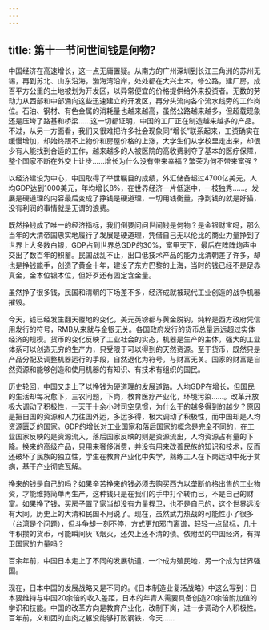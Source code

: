 ```yaml
---
---
---
```

title: 第十一节问世间钱是何物?
---


中国经济在高速增长，这一点无庸置疑。从南方的广州深圳到长江三角洲的苏州无锡，再到苏北、山东沿海，渤海湾沿岸，处处都在大兴土木，修公路，建厂房，成百平方公里的土地被划为开发区，以异常便宜的价格提供给外来投资者。无数的劳动力从西部和中部涌向这些迅速建立的开发区，再分头流向各个流水线旁的工作岗位。石油、钢材、有色金属的消耗量也越来越高，虽然公路越来越多，但超载现象还是压垮了路基和桥梁......这一切都证明，中国的工厂正在制造越来越多的产品。不过，从另一方面看，我们又很难把许多社会现象同“增长”联系起来，工资确实在缓慢增加，却始终跟不上物价和房屋价格的上涨，大学生们从学校里走出来，却很少有人能找到合适的工作，越来越多的人被医院的高收费剥夺了基本的医疗保障，整个国家不断在外交上让步......增长为什么没有带来幸福？繁荣为何不带来富强？

以经济建设为中心，中国取得了举世瞩目的成绩，外汇储备超过4700亿美元，人均GDP达到1000美元，年均增长8%，在世界经济一片低迷中，一枝独秀……。发展是硬道理的内容最后变成了挣钱是硬道理，一切用钱衡量，挣到钱的就是好猫，没有利润的事情就是无谓的浪费。

既然挣钱成了唯一的经济指标，我们倒要问问世间钱是何物？是金银财宝吗，那么当年的大清帝国忠实地履行了发展是硬道理，凭借自己无以伦比的商业力量挣到了世界上大多数白银，GDP占到世界总GDP的30%，富甲天下，最后在阵阵炮声中交出了数百年的积蓄。民国战乱不止，出口低技术产品的能力比清朝差了许多，却也是挣钱能手，创造了黄金十年，建设了东方巴黎的上海，当时的钱已经不是足赤真金，金本位银本位，但好歹还有固定含金量。

虽然挣了很多钱，民国和清朝的下场差不多，经济成就被现代工业创造的战争机器摧毁。

今天，钱已经发生翻天覆地的变化，美元英镑都与黄金脱钩，纯粹是西方政府凭信用发行的符号，RMB从来就与金银无关。各国政府发行的货币总量远远超过实体经济的规模。货币的变化反映了工业社会的实态，机器是生产的主体，强大的工业体系可以创造无穷的生产力，只受限于可以得到的天然资源。至于货币，既然只是产品分配及调整机器运行的手段，自然退化为符号，与财富无关。国家的财富是自然资源和能够创造和使用机器的有知识、有技术有组织的国民。

历史轮回，中国又走上了以挣钱为硬道理的发展道路。人均GDP在增长，但国民的生活却每况愈下，三农问题，下岗，教育医疗产业化，环境污染……。改革开放极大调动了积极性，一天干十余小时司空见惯，为什么干的越多得到的越少？原因是把自国的资源和人力往国外运，多运多得，极大调动了积极性，而中国却是人均资源匮乏的国家。GDP的增长对工业国家和落后国家的概念是完全不同的，在工业国家反映的是资源流入，落后国家反映的则是资源流出，人均资源占有量的下降。换来的高级产品，只用来奢侈消费，并没有用来改善民族的知识和技术，反而还破坏了民族的独立性，学生在教育产业化中失学，熟练工人在下岗运动中死于贫病，基干产业彻底瓦解。

挣来的钱是自己的吗？如果辛苦挣来的钱必须去购买西方以垄断价格出售的工业物资，才能维持简单再生产，这种钱只是在我们的手中打个转而已，不是自己的财富。如果挣了钱，买房子置了家当却没有力量捍卫，也不是自己的，这个世界远没有大同。历史上的大清和民国不用说了。现在，虽然武力热战的可能性小了很多（台湾是个问题），但斗争却一刻不停，方式更加邪门离谱，轻轻一点鼠标，几十年积攒的货币，可能瞬间灰飞烟灭，还欠上还不清的债。依附型的中国经济，有捍卫国家的力量吗？

百余年前，中国日本走上了不同的发展轨道，一个成为殖民地，另一个成为世界强国。

现在，日本中国的发展战略又是不同的。《日本制造业复活战略》中这么写到：日本要维持与中国20余倍的收入差距，日本的年青人需要具备创造20余倍附加值的学识和技能。中国的改革方向是教育产业化，改制下岗，进一步调动个人积极性。百年前，义和团的血肉之躯没能够打败钢铁，今天……